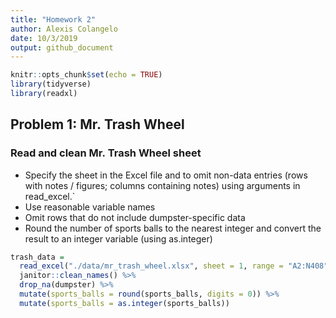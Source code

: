 ```yaml
---
title: "Homework 2"
author: Alexis Colangelo
date: 10/3/2019
output: github_document
---
```


```r
knitr::opts_chunk$set(echo = TRUE)
library(tidyverse)
library(readxl)
```

## Problem 1: Mr. Trash Wheel

### Read and clean Mr. Trash Wheel sheet
 * Specify the sheet in the Excel file and to omit non-data entries (rows with notes / figures; columns containing notes) using arguments in read_excel.`
 * Use reasonable variable names
 * Omit rows that do not include dumpster-specific data
 * Round the number of sports balls to the nearest integer and  convert the result to an integer variable (using as.integer)

```r
trash_data =
  read_excel("./data/mr_trash_wheel.xlsx", sheet = 1, range = "A2:N408") %>%
  janitor::clean_names() %>%
  drop_na(dumpster) %>%
  mutate(sports_balls = round(sports_balls, digits = 0)) %>%
  mutate(sports_balls = as.integer(sports_balls))
  
```



